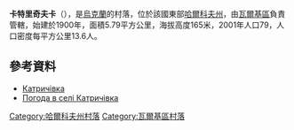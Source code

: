 {{coord|49|49|1|N|35|38|25|E|scale:100000_region:UA|display=title}}

'''卡特里奇夫卡'''（{{lang-uk|Катричівка}}），是[[烏克蘭|烏克蘭]]的村落，位於該國東部[[哈爾科夫州|哈爾科夫州]]，由[[瓦爾基區|瓦爾基區]]負責管轄，始建於1900年，面積5.79平方公里，海拔高度165米，2001年人口79，人口密度每平方公里13.6人。

==參考資料==
*[http://gska2.rada.gov.ua/pls/z7502/A005?rdat1=09.01.2009&rf7571=32556 Катричівка]{{dead link|date=2017年11月 |bot=InternetArchiveBot |fix-attempted=yes }}
* [http://weather.in.ua/ua/har'kovskaja/10306 Погода в селі Катричівка]{{Wayback|url=http://weather.in.ua/ua/har%27kovskaja/10306 |date=20160323030202 }}

{{DEFAULTSORT:Катричівка}}
[[Category:哈爾科夫州村落|Category:哈爾科夫州村落]]
[[Category:瓦爾基區村落|Category:瓦爾基區村落]]


{{Kharkiv-geo-stub}}